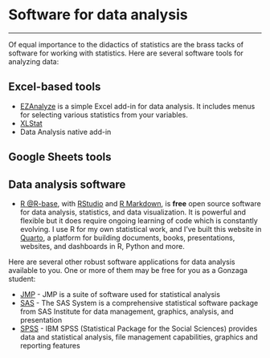 # Software for data analysis {.unnumbered}

------------------------------------------------------------------------

Of equal importance to the didactics of statistics are the brass tacks of software for working with statistics. Here are several software tools for analyzing data:

## Excel-based tools

-   [EZAnalyze](http://www.ezanalyze.com/) is a simple Excel add-in for data analysis. It includes menus for selecting various statistics from your variables.
-   [XLStat](https://www.xlstat.com/en/)
-   Data Analysis native add-in

## Google Sheets tools

## Data analysis software

-   [R \@R-base](https://www.r-project.org/), with [RStudio](https://www.rstudio.com/) and [R Markdown](https://rmarkdown.rstudio.com/), is **free** open source software for data analysis, statistics, and data visualization. It is powerful and flexible but it does require ongoing learning of code which is constantly evolving. I use R for my own statistical work, and I've built this website in [Quarto](http://quarto.org), a platform for building documents, books, presentations, websites, and dashboards in R, Python and more.

Here are several other robust software applications for data analysis available to you. One or more of them may be free for you as a Gonzaga student:

-   [JMP](https://itconnect.uw.edu/uware/jmp/) - JMP is a suite of software used for statistical analysis
-   [SAS](https://itconnect.uw.edu/uware/sas/) - The SAS System is a comprehensive statistical software package from SAS Institute for data management, graphics, analysis, and presentation
-   [SPSS](https://itconnect.uw.edu/uware/spss/) - IBM SPSS (Statistical Package for the Social Sciences) provides data and statistical analysis, file management capabilities, graphics and reporting features
